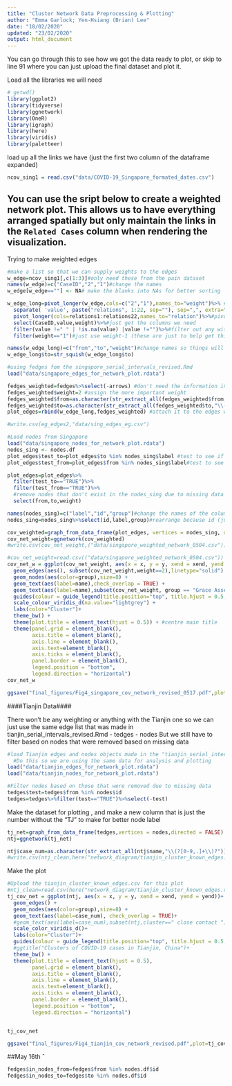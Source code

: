 ```yaml
---
title: "Cluster Network Data Preprocessing & Plotting"
author: "Emma Garlock; Yen-Hsiang (Brian) Lee"
date: "18/02/2020"
updated: "23/02/2020"
output: html_document
---
```



You can go through this to see how we got the data ready to plot, or skip to line 91 where you can just upload the final dataset and plot it. 

Load all the libraries we will need 
```r
# getwd()
library(ggplot2)
library(tidyverse)
library(ggnetwork)
library(OneR)
library(igraph)
library(here)
library(viridis)
library(paletteer)
```

load up all the links we have (just the first two column of the dataframe expanded)
```r
ncov_sing1 = read.csv("data/COVID-19_Singapore_formated_dates.csv")
```

## You can use the sript below to create a weighted network plot. This allows us to have everything arranged spatially but only maintain the links in the `Related Cases` column when rendering the visualization. 
Trying to make weighted edges 


```r
#make a list so that we can supply weights to the edges 
w_edge=ncov_sing1[,c(1:3)]#only need these from the pain dataset 
names(w_edge)=c("CaseID","2","1")#change the names 
w_edge[w_edge==""] <- NA# make the blanks into NAs for better sorting 

w_edge_long=pivot_longer(w_edge,cols=c("2","1"),names_to="weight")%>% #pivot longer 
  separate( 'value', paste("relations", 1:22, sep=""), sep=",", extra="drop")%>%#separate out all the connections 
  pivot_longer(cols=relations1:relations22,names_to="relation")%>%#pivot longer again 
  select(CaseID,value,weight)%>%#just get the columns we need 
  filter(value !=" " | !is.na(value) |value !="")%>%#filter out any with missing values 
  filter(weight=="1")#just use weight-1 (these are just to help get things laid out poroperly during plotting, these won't actually show up in the figure. The ones that show up in the figure come later.)

names(w_edge_long)=c("from","to","weight")#change names so things will merge 
w_edge_long$to=str_squish(w_edge_long$to)

#using fedges fom the singapore_serial_intervals_revised.Rmd 
load("data/singapore_edges_for_network_plot.rdata")

fedges_weighted=fedges%>%select(-arrows) #don't need the information in the 
fedges_weighted$weight=2 #assign the more important weight 
fedges_weighted$from=as.character(str_extract_all(fedges_weighted$from,"\\(?[0-9,.]+\\)?"))#get just the numeric so that it can match with the other df and with the nodes df
fedges_weighted$to=as.character(str_extract_all(fedges_weighted$to,"\\(?[0-9,.]+\\)?"))#get just the numeric so that it can match with the other df and with the nodes df
plot_edges=rbind(w_edge_long,fedges_weighted) #attach it to the edges we use just to get the plotting laid out nicely 

#write.csv(eg_edges2,"data/sing_edges_eg.csv")
```


```r
#Load nodes from Singapore
load("data/singapore_nodes_for_network_plot.rdata")
nodes_sing <- nodes.df
plot_edges$test_to=plot_edges$to %in% nodes_sing$label #test to see if there are edges that don't have any node data 
plot_edges$test_from=plot_edges$from %in% nodes_sing$label#test to see if there are edges that don't have any node data 

plot_edges=plot_edges%>%
  filter(test_to=="TRUE")%>%
  filter(test_from=="TRUE")%>%
  #remove nodes that don't exist in the nodes_sing due to missing data (they still exist inthe relationships column which is why they showed up)
  select(from,to,weight)

names(nodes_sing)=c("label","id","group")#change the names of the columns to better reflect what we'll use them for 
nodes_sing=nodes_sing%>%select(id,label,group)#rearrange because id (just the number) needs to be the first column 

cov_weighted=graph_from_data_frame(plot_edges, vertices = nodes_sing, directed = FALSE)
cov_net_weight=ggnetwork(cov_weighted)
#write.csv(cov_net_weight,("data/singapore_weighted_network_0504.csv"))
```


```r
#cov_net_weight=read.csv(("data/singapore_weighted_network_0504.csv"))
cov_net_w = ggplot(cov_net_weight, aes(x = x, y = y, xend = xend, yend = yend)) +
  geom_edges(aes(), subset(cov_net_weight,weight==2),linetype="solid") +
  geom_nodes(aes(color=group),size=8) +
  geom_text(aes(label=name),check_overlap = TRUE) +
  geom_text(aes(label=name),subset(cov_net_weight, group == "Grace Assembly of God"),colour="white",check_overlap = TRUE) +
  guides(colour = guide_legend(title.position="top", title.hjust = 0.5, override.aes = list(size=3))) +
  scale_colour_viridis_d(na.value="lightgrey") +
  labs(color="Cluster")+
  theme_bw() +
  theme(plot.title = element_text(hjust = 0.5)) + #centre main title
  theme(panel.grid = element_blank(),
        axis.title = element_blank(),
        axis.line = element_blank(),
        axis.text=element_blank(),
        axis.ticks = element_blank(),
        panel.border = element_blank(),
        legend.position = "bottom",
        legend.direction = "horizontal")
cov_net_w

ggsave("final_figures/Fig4_singapore_cov_network_revised_0517.pdf",plot=cov_net_w,device="pdf",height=8,width=11,units="in")
```


####Tianjin Data####

There won't be any weighting or anything with the Tianjin one so we can just use the same edge list that was made in tianjin_serial_intervals_revised.Rmd 
- tedges 
- nodes 
 But we still have to filter based on nodes that were removed based on missing data 
```r
#load Tianjin edges and nodes objects made in the "tianjin_serial_intervals_revised.rmd" file 
  #Do this so we are using the same data for analysis and plotting
load("data/tianjin_edges_for_network_plot.rdata")
load("data/tianjin_nodes_for_network_plot.rdata")

#Filter nodes based on those that were removed due to missing data
tedges$test=tedges$from %in% nodes$id
tedges=tedges%>%filter(test=="TRUE")%>%select(-test)
```
 

Make the dataset for plotting , and make a new column that is just the number without the "TJ" to make for better node label 
```r
tj_net=graph_from_data_frame(tedges,vertices = nodes,directed = FALSE)
ntj=ggnetwork(tj_net)

ntj$case_num=as.character(str_extract_all(ntj$name,"\\(?[0-9,.]+\\)?"))
#write.csv(ntj_clean,here("network_diagram/tianjin_cluster_known_edges.csv"))

```
Make the plot 
```r
#Upload the tianjin_cluster_known_edges.csv for this plot 
#ntj_clean=read.csv(here("network_diagram/tianjin_cluster_known_edges.csv"))
tj_cov_net = ggplot(ntj, aes(x = x, y = y, xend = xend, yend = yend))+
  geom_edges() +
  geom_nodes(aes(color=group),size=8) +
  geom_text(aes(label=case_num), check_overlap = TRUE)+
  #geom_text(aes(label=case_num),subset(ntj,cluster==" close contact "),colour="white",check_overlap = TRUE)+
  scale_color_viridis_d()+
  labs(color="Cluster")+
  guides(colour = guide_legend(title.position="top", title.hjust = 0.5, override.aes = list(size=3))) +
  #ggtitle("Clusters of COVID-19 cases in Tianjin, China")+
  theme_bw() +
  theme(plot.title = element_text(hjust = 0.5),
        panel.grid = element_blank(),
        axis.title = element_blank(),
        axis.line = element_blank(),
        axis.text=element_blank(),
        axis.ticks = element_blank(),
        panel.border = element_blank(),
        legend.position = "bottom",
        legend.direction = "horizontal")


tj_cov_net

ggsave("final_figures/Fig4_tianjin_cov_network_revised.pdf",plot=tj_cov_net,device="pdf",height=8,width=11,units="in")
```


##May 16th 
ˆ
```r
fedges$in_nodes_from=fedges$from %in% nodes.df$id
fedges$in_nodes_to=fedges$to %in% nodes.df$id
```

